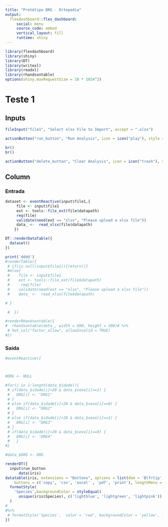 ```yaml
---
title: "Protótipo DRG - Ortopedia"
output: 
  flexdashboard::flex_dashboard:
     social: menu
     source_code: embed    
     vertical_layout: fill
     runtime: shiny
---
```


```r
library(flexdashboard)
library(shiny)
library(DT)
library(writexl)
library(readxl)
library(rhandsontable)
options(shiny.maxRequestSize = 10 * 1024^2)
```

Teste 1
=====================================  


Inputs {.sidebar data-width=250}
-----------------------------------------------------------------------

```r

fileInput("file1", "Select xlsx File to Import", accept = ".xlsx")

actionButton("run_button", "Run Analysis", icon = icon("play"), style = "width:150px")

br()
br()

actionButton("delete_button", "Clear Analysis", icon = icon("trash"), style = "width:150px")
```

Column {.tabset}
-----------------------------------------------------------------------


### Entrada

```r
dataset <- eventReactive(input$file1,{
     file <- input$file1
     ext <- tools::file_ext(file$datapath)
     req(file)
     validate(need(ext == "xlsx", "Please upload a xlsx file"))
     data_ <-  read_xlsx(file$datapath)
    })

DT::renderDataTable({
  dataset()
})
```

```r

print('dddd')
#renderTable({
 # if(is.null(input$file1)){return()}
 #else{
 #    file <- input$file1
 #    ext <- tools::file_ext(file$datapath)
 #     req(file)
 #    validate(need(ext == "xlsx", "Please upload a xlsx file"))
 #    data_ <-  read_xlsx(file$datapath)

# }

 #  })


```

```r

#renderRHandsontable({
#  rhandsontable(data_, width = 600, height = 300)# %>%
 # hot_col("factor_allow", allowInvalid = TRUE)
#})
```


### Saída

```r
#eventReactive({



#DRG <- NULL

#for(i in 1:length(data_$idade)){
 # if(data_$idade[i]<20 & data_$sexo[i]==1) {
 #   DRG[i] <- "DRG1"
 # }
 # else if(data_$idade[i]<20 & data_$sexo[i]==0) {
 #   DRG[i] <- "DRG2"
 # }
 # else if(data_$idade[i]>20 & data_$sexo[i]==1) {
 #   DRG[i] <- "DRG3"
 # }
 # if(data_$idade[i]>20 & data_$sexo[i]==0) {
 #   DRG[i] <- "DRG4"
 #   }
#}

#data_$DRG <- DRG

renderDT({
  input$run_button
      data(iris)
datatable(iris, extensions = "Buttons", options = list(dom = 'Blfrtip',
    buttons = c('copy', 'csv', 'excel' , 'pdf', 'print'), lengthMenu = list(c(15,25,50,-1),c(15, 25, 50, "All")),rownames = FALSE), filter = 'top')%>%
  formatStyle(
    'Species',backgroundColor = styleEqual(
      unique(iris$Species), c('lightblue', 'lightgreen', 'lightpink')), fontWeight = 'bold'
  )
#
#%>%
 # formatStyle('Species',  color = 'red', backgroundColor = 'yellow', fontWeight = 'bold')
})
```

